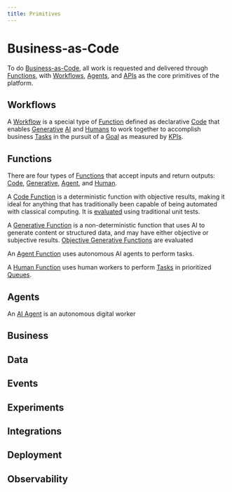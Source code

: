 ```yaml
---
title: Primitives
---
```


# Business-as-Code

To do [Business-as-Code](/docs/manifesto), all work is requested and delivered through [Functions](/docs/functions), with [Workflows](/docs/workflows), [Agents](/docs/agents), and [APIs](/docs/apis) as the core primitives of the platform.

## Workflows

A [Workflow](/docs/workflows) is a special type of [Function](/docs/functions) defined as declarative [Code](/docs/functions/code) that enables [Generative](/docs/functions/generative) [AI](/docs/functions/ai) and [Humans](/docs/functions/humans) to work together to accomplish business [Tasks](/docs/business/tasks) in the pursuit of a [Goal](/docs/business/goals) as measured by [KPIs](/docs/business/kpis).


## Functions

There are four types of [Functions](/docs/functions) that accept inputs and return outputs: [Code](/docs/functions/code), [Generative](/docs/functions/generative), [Agent](/docs/functions/agent), and [Human](/docs/functions/human). 

 A [Code Function](/docs/functions/code) is a deterministic function with objective results, making it ideal for anything that has traditionally been capable of being automated with classical computing. It is [evaluated](/docs/evals) using traditional unit tests.

 A [Generative Function](/docs/functions/generative) is a non-deterministic function that uses AI to generate content or structured data, and may have either objective or subjective results.  [Objective Generative Functions](/docs/functions/generative#objective) are evaluated 
 
 An [Agent Function](/docs/functions/agent) uses autonomous AI agents to perform tasks.
 
 A [Human Function](/docs/functions/human) uses human workers to perform [Tasks](/docs/business/tasks) in prioritized [Queues](/docs/business/queues).

## Agents

An [AI Agent](/docs/agents) is an autonomous digital worker 

## Business


## Data


## Events


## Experiments


## Integrations


## Deployment


## Observability


